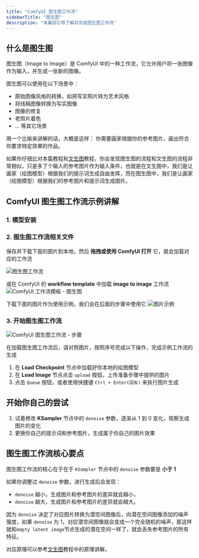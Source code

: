 ```yaml
---
title: "ComfyUI 图生图工作流"
sidebarTitle: "图生图"
description: "本篇将引导了解并完成图生图工作流"
---
```



## 什么是图生图

图生图（Image to Image）是 ComfyUI 中的一种工作流，它允许用户将一张图像作为输入，并生成一张新的图像。

图生图可以使用在以下场景中：
- 原始图像风格的转换，如把写实照片转为艺术风格
- 将线稿图像转换为写实图像
- 图像的修复
- 老照片着色
- ... 等其它场景

用一个比喻来讲解的话，大概是这样：
你需要画家根据你的参考图片，画出符合你要求特定效果的作品。

如果你仔细比对本篇教程和[文生图](/zh-CN/tutorials/basic/text-to-image)教程，你会发现图生图的流程和文生图的流程非常相似，只是多了个输入的参考图片作为输入条件，也就是在文生图中，我们是让画家（绘图模型）根据我们的提示词生成自由发挥，而在图生图中，我们是让画家（绘图模型）根据我们的参考图片和提示词生成图片。

## ComfyUI 图生图工作流示例讲解

### 1. 模型安装

<InstallationModels />

### 2. 图生图工作流相关文件

保存并下载下面的图片到本地，然后 **拖拽或使用 ComfyUI 打开** 它，就会加载对应的工作流

![图生图工作流](/images/tutorial/basic/img2img/image_to_image.png)

或在 ComfyUI 的 **workflow template** 中加载 **image to image** 工作流
![ComfyUI 工作流模板 - 图生图](/images/tutorial/basic/image-to-image-01-template.jpg)

下载下面的图片作为使用示例，我们会在后面的步骤中使用它
![图片示例](/images/tutorial/basic/img2img/input.jpeg)

### 3. 开始图生图工作流

![ComfyUI 图生图工作流 - 步骤](/images/tutorial/basic/img2img/image-to-image-02-guide.jpg)

在加载图生图工作流后，请对照图片，按照序号完成以下操作，完成示例工作流的生成
1. 在 **Load Checkpoint** 节点中加载好你本地的绘图模型
2. 在 **Load Image** 节点点击 `upload` 按钮，上传准备步骤中提供的图片
3. 点击 `Queue` 按钮，或者使用快捷键 `Ctrl + Enter(回车)` 来执行图片生成

## 开始你自己的尝试

1. 试着修改 **KSampler** 节点中的 `denoise` 参数，逐渐从 1 到 0 变化，观察生成图片的变化
2. 更换你自己的提示词和参考图片，生成属于你自己的图片效果

## 图生图工作流核心要点

图生图工作流的核心在于在于 `KSampler` 节点中的 `denoise` 参数要是 **小于 1**

如果你调整过 `denoise` 参数，进行生成后会发现：
-  `denoise` 越小，生成图片和参考图片的差异就会越小，
-  `denoise` 越大，生成图片和参考图片的差异就会越大。

因为 `denoise` 决定了对应图片转换为潜空间图像后，向潜在空间图像添加的噪声强度，如果 `denoise` 为 1，对应潜空间图像就会变成一个完全随机的噪声，那这样就和`empty latent image`节点生成的潜在空间一样了，就会丢失参考图片的所有特征。

对应原理可以参考[文生图](/zh-CN/tutorials/basic/text-to-image)教程中的原理讲解。










